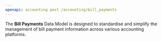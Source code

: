 ```yaml
---
openapi: accounting post /accounting/bill_payments
---
```


The **Bill Payments** Data Model is designed to standardise and simplify the management of bill payment information across various accounting platforms.
